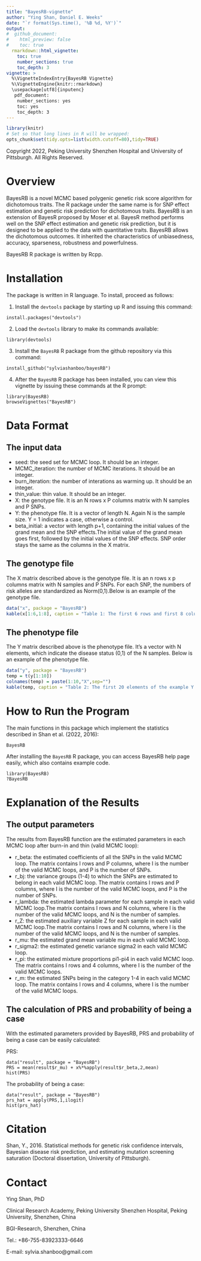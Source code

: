 ```yaml
---
title: "BayesRB-vignette"
author: "Ying Shan, Daniel E. Weeks"
date: "`r format(Sys.time(), '%B %d, %Y')`"
output:
#  github_document:
#    html_preview: false
#    toc: true
  rmarkdown::html_vignette:
    toc: true
    number_sections: true
    toc_depth: 3
vignette: >
  %\VignetteIndexEntry{BayesRB Vignette}
  %\VignetteEngine{knitr::rmarkdown}
  \usepackage[utf8]{inputenc}
   pdf_document:
    number_sections: yes
    toc: yes
    toc_depth: 3
---
```

```r
library(knitr)
# Set so that long lines in R will be wrapped:
opts_chunk$set(tidy.opts=list(width.cutoff=80),tidy=TRUE)
```

Copyright 2022, Peking University Shenzhen Hospital and University of Pittsburgh. All Rights Reserved. 


# Overview
BayesRB is a novel MCMC based polygenic genetic risk score algorithm for dichotomous traits. The R package under the same name is for SNP effect estimation and genetic risk prediction for dichotomous traits. BayesRB is an extension of BayesR proposed by Moser et al. BayesR method performs well on the SNP effect estimation and genetic risk prediction, but it is designed to be applied to the data with quantitative traits. BayesRB allows the dichotomous outcomes. It inherited the characteristics of unbiasedness, accuracy, sparseness, robustness and powerfulness. 

BayesRB R package is written by Rcpp.

# Installation

The package is written in R language. To install, proceed as follows:

1. Install the `devtools` package by starting up R and issuing this command:

```
install.packages("devtools")
```

2. Load the `devtools` library to make its commands available:

```
library(devtools)
```

3. Install the `BayesRB` R package from the github repository via this command:

```
install_github("sylviashanboo/bayesRB")
```

4. After the `BayesRB` R package has been installed, you can view this vignette by issuing these commands at the R prompt:

```
library(BayesRB)
browseVignettes("BayesRB")
```

# Data Format

## The input data
* seed: the seed set for MCMC loop. It should be an integer.
* MCMC_iteration: the number of MCMC iterations. It should be an integer.
* burn_iteration: the number of interations as warming up. It should be an integer.
* thin_value: thin value. It should be an integer.
* X: the genotype file. It is an N rows x P columns matrix with N samples and P SNPs.
* Y: the phenotype file. It is a vector of length N. Again N is the sample size. Y = 1 indicates a case, otherwise a control.
* beta_initial: a vector with length p+1, containing the initial values of the grand mean and the SNP effects.The initial value of the grand mean goes first, followed by the initial values of the SNP effects. SNP order stays the same as the columns in the X matrix.

## The genotype file
The X matrix described above is the genotype file. It is an n rows x p columns matrix with N samples and P SNPs. For each SNP, the numbers of risk alleles are standardized as Norm(0,1).Below is an example of the genotype file.

```r
data("x", package = "BayesRB")
kable(x[1:6,1:8], caption = "Table 1: The first 6 rows and first 8 columns of the example X matrix")
```

## The phenotype file
The Y matrix described above is the phenotype file. It's a vector with N elements, which indicate the disease status (0,1) of the N samples. Below is an example of the phenotype file.

```r
data("y", package = "BayesRB")
temp = t(y[1:10])
colnames(temp) = paste(1:10,"X",sep="")
kable(temp, caption = "Table 2: The first 20 elements of the example Y matrix")
```

# How to Run the Program
The main functions in this package which implement the statistics described in Shan et al. (2022, 2016):

`BayesRB`

After installing the `BayesRB` R package, you can access BayesRB help page easily, which also contains example code.  
```
library(BayesRB)
?BayesRB
```

# Explanation of the Results

## The output parameters

The results from BayesRB function are the estimated parameters in each MCMC loop after burn-in and thin (valid MCMC loop):

* r_beta: the estimated coefficients of all the SNPs in the valid MCMC loop. The matrix contains I rows and P columns, where I is the number of the valid MCMC loops, and P is the number of SNPs.
* r_bj: the variance groups (1-4) to which the SNPs are estimated to belong in each valid MCMC loop. The matrix contains I rows and P columns, where I is the number of the valid MCMC loops, and P is the number of SNPs.
* r_lambda: the estimated lambda parameter for each sample in each valid MCMC loop.The matrix contains I rows and N columns, where I is the number of the valid MCMC loops, and N is the number of samples.
* r_Z: the estimated auxiliary variable Z for each sample in each valid MCMC loop.The matrix contains I rows and N columns, where I is the number of the valid MCMC loops, and N is the number of samples.
* r_mu: the estimated grand mean variable mu in each valid MCMC loop.
* r_sigma2: the estimated genetic variance sigma2 in each valid MCMC loop.
* r_pi: the estimated mixture proportions pi1-pi4 in each valid MCMC loop. The matrix contains I rows and 4 columns, where I is the number of the valid MCMC loops.
* r_m: the estimated SNPs being in the category 1-4 in each valid MCMC loop. The matrix contains I rows and 4 columns, where I is the number of the valid MCMC loops.

## The calculation of PRS and probability of being a case

With the estimated parameters provided by BayesRB, PRS and probability of being a case can be easily calculated:

PRS:
```
data("result", package = "BayesRB")
PRS = mean(result$r_mu) + x%*%apply(result$r_beta,2,mean)
hist(PRS)
```
The probability of being a case:
```
data("result", package = "BayesRB")
prs_hat = apply(PRS,1,ilogit)
hist(prs_hat)
```
# Citation
Shan, Y., 2016. Statistical methods for genetic risk confidence intervals, Bayesian disease risk prediction, and estimating mutation screening saturation (Doctoral dissertation, University of Pittsburgh).

# Contact
Ying Shan, PhD

Clinical Research Academy, Peking University Shenzhen Hospital, Peking University, Shenzhen, China

BGI-Research, Shenzhen, China

Tel.: +86-755-83923333-6646

E-mail: sylvia.shanboo@gmail.com
